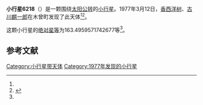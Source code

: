 {{Infobox planet
| bgcolour = #FFFFC0
| name = 6218 Mizushima
| symbol = 
| image = 
| caption = 
| discovery = yes
| discovery_ref = 
| discoverer = [[香西洋树|香西洋树]]、[[古川麒一郎|古川麒一郎]]
| discovery_site = [[木曾町|木曾町]] 
| discovered = 1977年3月12日
| designations = yes
| mp_name = 
| named_after = 
| alt_names = 1977 EG7/ 1982 VN1 / 1985 PQ1 / 1991 HJ2
| mp_category = [[主带小行星|主带小行星]]
| orbit_ref = <ref name="a">[http://ssd.jpl.nasa.gov/sbdb.cgi?sstr=6218 6218 Mizushima] {{Wayback|url=http://ssd.jpl.nasa.gov/sbdb.cgi?sstr=6218 |date=20210903085926 }}，小行星數據庫瀏覽器（JPL Small-Body Database Browser）－[[美国国家航空航天局|美国国家航空航天局]]喷气推进实验室</ref>
| epoch = 2456400.5 (2013年4月18日更新)
| aphelion = {{convert|2.625634215689793|AU|km|3|abbr=on|lk=out}}
| perihelion = {{convert|1.936702166138077|AU|km|3|abbr=on}}
| semimajor = {{convert|2.281168190913935|AU|km|3|abbr=on}}
| eccentricity = 0.151004221
| period = 1258.445429 [[日|日]]<br />3.45[[儒略年|儒略年]]
| avg_speed = 
| inclination = 5.822363279739897
| asc_node = 180.6044342552459
| mean_anomaly = 
| arg_peri = 163.4959571742677
| satellites = 
| physical_characteristics = yes
| dimensions = 
| mass = 
| density = 
| surface_grav = 
| escape_velocity = 
| sidereal_day = 
| axial_tilt = 
| pole_ecliptic_lat = 
| pole_ecliptic_lon = 
| albedo = 
| temperatures= 
| temp_name1 = 
| mean_temp_1 = 
| max_temp_1 = 
| temp_name2 = 
| max_temp_2 = 
| spectral_type = 
| abs_magnitude = 163.4959571742677
}}

'''小行星6218'''（{{lang-en|6218 Mizushima}}）是一颗围绕[[太阳|太阳]][[公转|公转]]的[[小行星|小行星]]。1977年3月12日，[[香西洋树|香西洋树]]、[[古川麒一郎|古川麒一郎]]在木曾町发现了此天体<ref name="a" /><ref>{{cite news|title=小行星列表|url=http://cfa-www.harvard.edu/iau/lists/NumberedMPs.txt|accessdate=2013-07-08|newspaper=哈佛大学|archive-date=2008-05-17|archive-url=https://web.archive.org/web/20080517010638/http://cfa-www.harvard.edu/iau/lists/NumberedMPs.txt|dead-url=no}}</ref>。

这颗小行星的[[绝对星等|绝对星等]]为163.4959571742677等<ref name="a" />。

==参考文献==
{{reflist}}
{{Minor Planet Number|[[小行星6217|小行星6217]]|[[小行星6219|小行星6219]]}}

{{小天体}}

[[Category:小行星带天体|Category:小行星带天体]]
[[Category:1977年发现的小行星|Category:1977年发现的小行星]]


{{asteroid-stub}}